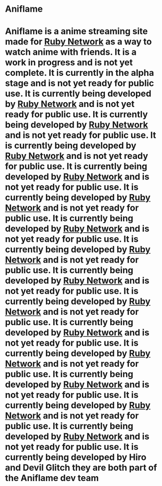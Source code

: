 # Aniflame

# Aniflame is a anime streaming site made for [Ruby Network](https://discord.gg/hzCjSFQeeZ) as a way to watch anime with friends. It is a work in progress and is not yet complete. It is currently in the alpha stage and is not yet ready for public use. It is currently being developed by [Ruby Network](https://discord.gg/hzCjSFQeeZ) and is not yet ready for public use. It is currently being developed by [Ruby Network](https://discord.gg/hzCjSFQeeZ) and is not yet ready for public use. It is currently being developed by [Ruby Network](https://discord.gg/hzCjSFQeeZ) and is not yet ready for public use. It is currently being developed by [Ruby Network](https://discord.gg/hzCjSFQeeZ) and is not yet ready for public use. It is currently being developed by [Ruby Network](https://discord.gg/hzCjSFQeeZ) and is not yet ready for public use. It is currently being developed by [Ruby Network](https://discord.gg/hzCjSFQeeZ) and is not yet ready for public use. It is currently being developed by [Ruby Network](https://discord.gg/hzCjSFQeeZ) and is not yet ready for public use. It is currently being developed by [Ruby Network](https://discord.gg/hzCjSFQeeZ) and is not yet ready for public use. It is currently being developed by [Ruby Network](https://discord.gg/hzCjSFQeeZ) and is not yet ready for public use. It is currently being developed by [Ruby Network](https://discord.gg/hzCjSFQeeZ) and is not yet ready for public use. It is currently being developed by [Ruby Network](https://discord.gg/hzCjSFQeeZ) and is not yet ready for public use. It is currently being developed by [Ruby Network](https://discord.gg/hzCjSFQeeZ) and is not yet ready for public use. It is currently being developed by [Ruby Network](https://discord.gg/hzCjSFQeeZ) and is not yet ready for public use. It is currently being developed by [Ruby Network](https://discord.gg/hzCjSFQeeZ) and is not yet ready for public use. It is currently being developed by Hiro and Devil Glitch they are both part of the Aniflame dev team
